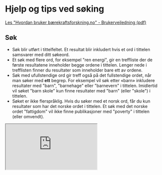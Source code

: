 # Hjelp og tips ved søking

[Les "Hvordan bruker bærekraftsforskning.no" - Brukerveiledning (pdf)](https://github.com/SDGforskning/communication-materials/raw/main/Brukerveiledning_baerekraftsforskningno_2023-11-30.pdf)

## Søk

* Søk blir utført i tittelfeltet. Et resultat blir inkludert hvis et ord i tittelen samsvarer med ditt søkeord.
* Et søk med flere ord, for eksempel "ren energi", gir en treffliste der de første resultatene inneholder begge ordene i tittelen. Lenger nede i trefflisten finner du resultater som inneholder bare ett av ordene.  
* Søk med ufullstendige ord gir treff også på det fullstendige ordet, når man søker med **ett** begrep. For eksempel vil søk etter «barn» inkludere resultater med "barn", "barnehage" eller "barnevern" i tittelen. Imidlertid vil søket "barn skole" kun finne resultater med "barn" (eller "skole") i tittelen.
* Søket er ikke flerspråklig. Hvis du søker med et norsk ord, får du kun resultater som har det norske ordet i tittelen. Et søk med det norske ordet "fattigdom" vil ikke finne publikasjoner med "poverty" i tittelen (eller omvendt).  

<div className='overflow-hidden relative w-full'>
  <iframe src="https://uib.cloud.panopto.eu/Panopto/Pages/Embed.aspx?id=2ac55850-39e4-4810-9818-b0ce00e476fc&autoplay=false&offerviewer=false&showtitle=false&showbrand=false&captions=false&interactivity=none" 
    className='mx-auto my-10 px-0 md:px-10 aspect-video'
    width={'100%'}
    allowFullScreen 
    aria-label="Panopto Embedded Video Player"
    title='Videoveiledning for hvordan bruker bærekraftsforskning.no'
  />
</div>

## Filtrering

### Fulltekst funnet
Om det er funnet en URL som ser ut til å gi åpen tilgang til fulltekst. Baseres på data fra Unpaywall, DOAJ og Cristin.

### Vitenskapelig (NVI)
Hvorvidt publikasjonen betraktes som «vitenskapelig» i henhold til [definisjonen på nettsidene til Norsk Publiseringsindikator](https://npi.hkdir.no/informasjon#definisjoner). Ett av kravene er at publiseringskanalen har rutiner for fagfellevurdering. "Vitenskapelige" publikasjoner har også et nivå, i henhold til NVI (Norsk vitenskapsindeks). Det er publiseringskanalen (tidsskriftet eller forlaget) som avgjør nivået på publikasjonen. Du kan lese mer om [nivåinndeling på nettsidene til Norsk Publiseringsindikator](https://npi.hkdir.no/informasjon#nivaainndeling).

### Språk 
Språket som publikasjonen er skrevet på.

### Nevner 
Om publikasjonen nevner enten Norge eller selve bærekraftsmålet. For eksempel vil en publikasjon med tittelen «Improving education in an Oslo school» telle som en publikasjon som nevner Norge, mens en publikasjon med tittelen «SDG 3: Where to next?» vil telle som en publikasjon som nevner et bærekraftsmål. 

### Bærekraftsmål og Delmål filter
Filter på publikasjoner relatert til særskilte bærekraftsmål og -delmål. Filtrene som heter *Bærekraftsmål* og *Delmål* finner publikasjoner som nevner temaene i bærekraftsmålene (for eksempel "sult"). Man kan filtrere etter et mål (filter: *Bærekraftsmål*), eller filtrere ned på spesifikke tema i ett (eller flere) delmål (filter: *Delmål*).
Hvis du trenger et mindre antall treff, eller resultater som er spisset mot handling, bruk filtrene under "Bærekraftsmål - flere filter" (*Bærekraftsmål, handling* eller *Delmål, handling*). Disse fungerer som de andre, men finner publikasjoner knyttet til handling (f.eks. «utrydde sult»). Se [Om denne tjenesten](/om/om-tjenesten) for mer informasjon.

### Underkategori 
Publikasjonstype i tråd med inkluderte underkategorier fra Cristin.

### År
Publikasjonsår ifølge Cristin.

### Fagfelt (NPI)
Filteret er tilgjengelig bare for publikasjoner merket «vitenskapelig» i henhold til NPI. Kategoriseringen er basert på emneinndeling av publiseringskanalen (tidsskriftet eller forlaget). Nettsidene til [Norsk Publiseringsindikator gir en oversikt over publiseringskanalene innenfor hvert fagfelt](https://npi.hkdir.no/fagfeltoversikt).
